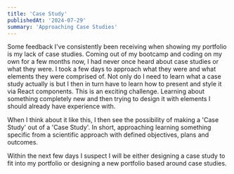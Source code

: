```yaml
---
title: 'Case Study'
publishedAt: '2024-07-29'
summary: 'Approaching Case Studies'
---
```



Some feedback I've consistently been receiving when showing my portfolio is my lack of case studies. Coming out of my bootcamp and coding on my own for a few months now, I had never once heard about case studies or what they were. I took a few days to approach what they were and what elements they were comprised of. Not only do I need to learn what a case study actually is but I then in turn have to learn how to present and style it via React components. This is an exciting challenge. Learning about something completely new and then trying to design it with elements I should already have experience with. 

When I think about it like this, I then see the possibility of making a 'Case Study' out of a 'Case Study'. In short, approaching learning something specific from a scientific approach with defined objectives, plans and outcomes. 

Within the next few days I suspect I will be either designing a case study to fit into my portfolio or designing a new portfolio based around case studies. 